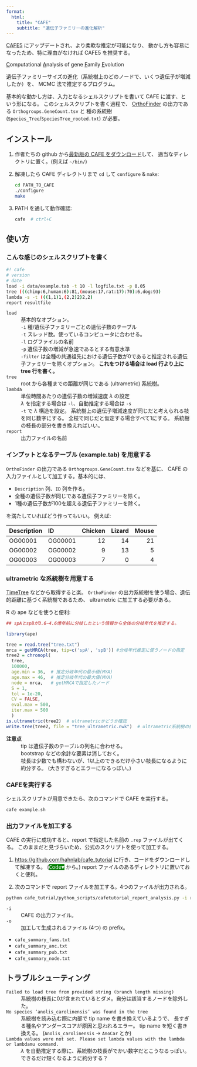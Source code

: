 ```yaml
---
format:
  html:
    title: "CAFE"
    subtitle: "遺伝子ファミリーの進化解析"
---
```


::: {.warn}

[CAFE5](./cafe5.qmd) にアップデートされ、より柔軟な推定が可能になり、
動かし方も容易になったため、特に理由がなければ CAFE5 を推奨する。

:::

<u>C</u>omputational <u>A</u>nalysis of gene <u>F</u>amily <u>E</u>volution

遺伝子ファミリーサイズの進化（系統樹上のどのノードで、いくつ遺伝子が増減したか）を、
MCMC 法で推定するプログラム。

基本的な動かし方は、入力となるシェルスクリプトを書いて CAFE に渡す、という形になる。
このシェルスクリプトを書く過程で、
[OrthoFinder](./orthofinder.qmd) の出力である `Orthogroups.GeneCount.tsv` と
種の系統樹 (`Species_Tree`/`SpeciesTree_rooted.txt`) が必要。


## インストール

1. 作者たちの github から[最新版の CAFE をダウンロード](https://github.com/hahnlab/CAFE/releases/latest)して、
   適当なディレクトリに置く。(例えば `~/bin/`)

2. 解凍したら CAFE ディレクトリまで `cd` して `configure` & `make`:

	```sh
	cd PATH_TO_CAFE
    ./configure
	make
	```

3. PATH を通して動作確認:

	```sh
    cafe  # ctrl+C
	```


## 使い方

### こんな感じのシェルスクリプトを書く

```.sh
#! cafe
# version
# date
load -i data/example.tab -t 10 -l logfile.txt -p 0.05
tree (((chimp:6,human:6):81,(mouse:17,rat:17):70):6,dog:93)
lambda -s -t (((1,1)1,(2,2)2)2,2)
report resultfile
```

`load`
: 基本的なオプション。
: `-i`  種/遺伝子ファミリーごとの遺伝子数のテーブル
: `-t`  スレッド数。使っているコンピュータに合わせる。
: `-l`  ログファイルの名前
: `-p`  遺伝子数の増減が急速であるとする有意水準
: `-filter` は全種の共通祖先における遺伝子数が0であると推定される遺伝子ファミリーを除くオプション。
  **これをつける場合は load 行より上に tree 行を書く。**

`tree`
: root から各種までの距離が同じである (ultrametric) 系統樹。

`lambda`
: 単位時間あたりの遺伝子数の増減速度 $\lambda$ の設定
: $\lambda$ を指定する場合は `-l`、自動推定する場合は `-s`
: `-t` で $\lambda$ 構造を設定。
  系統樹上の遺伝子増減速度が同じだと考えられる枝を同じ数字にする。
  全枝で同じだと仮定する場合すべて1にする。
  系統樹の枝長の部分を書き換えればいい。

`report`
: 出力ファイルの名前

### インプットとなるテーブル (example.tab) を用意する

`OrthoFinder` の出力である `Orthogroups.GeneCount.tsv` などを基に、
CAFE の入力ファイルとして加工する。基本的には、

- `Description` 列、`ID` 列を作る。
- 全種の遺伝子数が同じである遺伝子ファミリーを除く。
- 1種の遺伝子数が100を超える遺伝子ファミリーを除く。

を満たしていればどう作ってもいい。
例えば:

|Description|ID|Chicken|Lizard|Mouse|
|:---|:---|---:|---:|---:|
|OG00001|OG00001|12|14|21|
|OG00002|OG00002|9|13|5|
|OG00003|OG00003|7|0|4|

### ultrametric な系統樹を用意する

[TimeTree](http://www.timetree.org/) などから取得すると楽。
`OrthoFinder` の出力系統樹を使う場合、遺伝的距離に基づく系統樹であるため、
ultrametric に加工する必要がある。

R の ape などを使うと便利:

```r
## spAとspBが3.6~4.6億年前に分岐したという情報から全体の分岐年代を推定する。

library(ape)

tree = read.tree("tree.txt")
mrca = getMRCA(tree, tip=c('spA', 'spB')) #分岐年代推定に使うノードの指定
tree2 = chronopl(
  tree,
  100000,
  age.min = 36,  # 推定分岐年代の最小値(MYA)
  age.max = 46,  # 推定分岐年代の最大値(MYA)
  node = mrca,   # getMRCAで指定したノード
  S = 1,
  tol = 1e-20,
  CV = FALSE,
  eval.max = 500,
  iter.max = 500
  )
is.ultrametric(tree2)  # ultrametricかどうか確認
write.tree(tree2, file = "tree_ultrametric.nwk")  # ultrametric系統樹の保存
```

**注意点**
: tip は遺伝子数のテーブルの列名に合わせる。
: bootstrap などの余計な要素は消しておく。
: 枝長は少数でも構わないが、1以上のできるだけ小さい枝長になるように約分する。
  (大きすぎるとエラーになるっぽい。)

### CAFEを実行する

シェルスクリプトが用意できたら、次のコマンドで CAFE を実行する。

```sh
cafe example.sh
```

### 出力ファイルを加工する

CAFE の実行に成功すると、report で指定した名前の `.rep` ファイルが出てくる。
このままだと見づらいため、公式のスクリプトを使って加工する。

1. <https://github.com/hahnlab/cafe_tutorial> に行き、コードをダウンロードして解凍する。
   (<kbd style="background-color:#008000; color:#fff;">Code▼</kbd> から。)
   report ファイルのあるディレクトリに置いておくと便利。

2. 次のコマンドで report ファイルを加工する。4つのファイルが出力される。

```sh
python cafe_tutrial/python_scripts/cafetutorial_report_analysis.py -i resultfile.rep -o cafe_summary
```

`-i`
: CAFE の出力ファイル。

`-o`
: 加工して生成されるファイル (4つ) の prefix。

  - `cafe_summary_fams.txt`
  - `cafe_summary_anc.txt`
  - `cafe_summary_pub.txt`
  - `cafe_summary_node.txt`


## トラブルシューティング

`Failed to load tree from provided string (branch length missing)`
: 系統樹の枝長に0が含まれているとダメ。自分は該当するノードを除外した。

`No species ‘anolis_carolinensis’ was found in the tree`
: 系統樹を読み込む際に内部で tip name を書き換えているようで、
  長すぎる種名やアンダースコアが原因と思われるエラー。
  tip name を短く書き換える。
  (`Anolis_carolinensis` -> `AnoCar` とか)

`Lambda values were not set. Please set lambda values with the lambda or lambdamu command.`
: $\lambda$ を自動推定する際に、系統樹の枝長がでかい数字だとこうなるっぽい。
  できるだけ短くなるように約分する？

